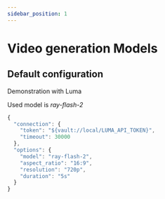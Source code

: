 ```yaml
---
sidebar_position: 1
---
```



# Video generation Models


## Default configuration

Demonstration with Luma 

Used model is *ray-flash-2*

```js
{
  "connection": {
    "token": "${vault://local/LUMA_API_TOKEN}",
    "timeout": 30000
  },
  "options": {
    "model": "ray-flash-2",
    "aspect_ratio": "16:9",
    "resolution": "720p",
    "duration": "5s"
  }
}
```